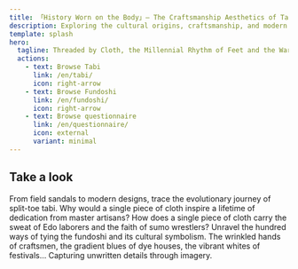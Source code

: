 ```yaml
---
title: 「History Worn on the Body」— The Craftsmanship Aesthetics of Tabi and Fundoshi
description: Exploring the cultural origins, craftsmanship, and modern revival of Japanese tabi (split-toe socks) and fundoshi (traditional loincloth). From ceremonial rituals to daily life, rediscover the ingenuity and philosophy embedded in Japanese attire.
template: splash
hero:
  tagline: Threaded by Cloth, the Millennial Rhythm of Feet and the Warmth of the Waist
  actions:
    - text: Browse Tabi
      link: /en/tabi/
      icon: right-arrow
    - text: Browse Fundoshi
      link: /en/fundoshi/
      icon: right-arrow
    - text: Browse questionnaire
      link: /en/questionnaire/
      icon: external
      variant: minimal
---
```



## Take a look

<CardGrid stagger>
	<Card title="Tabi">
		From field sandals to modern designs, trace the evolutionary journey of split-toe tabi. Why would a single piece of cloth inspire a lifetime of dedication from master artisans?
	</Card>
	<Card title="Fundoshi">
		How does a single piece of cloth carry the sweat of Edo laborers and the faith of sumo wrestlers? Unravel the hundred ways of tying the fundoshi and its cultural symbolism.
	</Card>
	<Card title="Gallery">
		The wrinkled hands of craftsmen, the gradient blues of dye houses, the vibrant whites of festivals… Capturing unwritten details through imagery.
	</Card>
</CardGrid>

<ContributorList githubRepo="dragonjay-lyj/jpstra" />